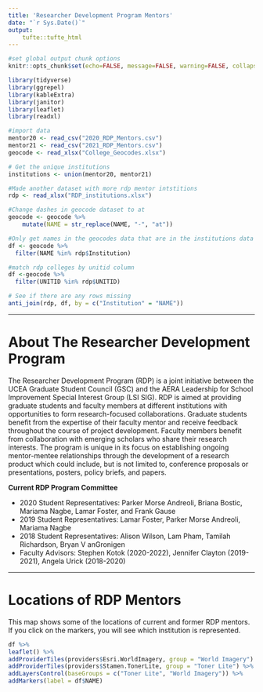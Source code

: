 ```yaml
--- 
title: 'Researcher Development Program Mentors'
date: "`r Sys.Date()`"
output:
    tufte::tufte_html
--- 
```


```r
#set global output chunk options
knitr::opts_chunk$set(echo=FALSE, message=FALSE, warning=FALSE, collapse = F, highlight = F, results = "asis")
```

```r
library(tidyverse)
library(ggrepel)
library(kableExtra)
library(janitor)
library(leaflet)
library(readxl)
```

```r
#import data 
mentor20 <- read_csv("2020_RDP_Mentors.csv")
mentor21 <- read_csv("2021_RDP_Mentors.csv")
geocode <- read_xlsx("College_Geocodes.xlsx")
```

```r
# Get the unique institutions 
institutions <- union(mentor20, mentor21)

#Made another dataset with more rdp mentor intstitions 
rdp <- read_xlsx("RDP_institutions.xlsx")
```

```r
#Change dashes in geocode dataset to at 
geocode <- geocode %>%
    mutate(NAME = str_replace(NAME, "-", "at"))

#Only get names in the geocodes data that are in the institutions data set
df <- geocode %>% 
  filter(NAME %in% rdp$Institution)

#match rdp colleges by unitid column 
df <-geocode %>% 
  filter(UNITID %in% rdp$UNITID)

# See if there are any rows missing
anti_join(rdp, df, by = c("Institution" = "NAME"))
```

---

# About The Researcher Development Program 
The Researcher Development Program (RDP) is a joint initiative between the UCEA Graduate Student Council (GSC) and the AERA Leadership for School Improvement Special Interest Group (LSI SIG). RDP is aimed at providing graduate students and faculty members at different institutions with opportunities to form research-focused collaborations. Graduate students benefit from the expertise of their faculty mentor and receive feedback throughout the course of project development. Faculty members benefit from collaboration with emerging scholars who share their research interests. The program is unique in its focus on establishing ongoing mentor-mentee relationships through the development of a research product which could include, but is not limited to, conference proposals or presentations, posters, policy briefs, and papers.

**Current RDP Program Committee**

- 2020 Student Representatives: Parker Morse Andreoli, Briana Bostic, Mariama Nagbe, Lamar Foster, and Frank Gause 
- 2019 Student Representatives: Lamar Foster, Parker Morse Andreoli, Mariama Nagbe
- 2018 Student Representatives: Alison Wilson, Lam Pham, Tamilah Richardson, Bryan V anGronigen
- Faculty Advisors: Stephen Kotok (2020-2022), Jennifer Clayton (2019-2021), Angela Urick (2018-2020)

---
# Locations of RDP Mentors

This map shows some of the locations of current and former RDP mentors. If you click on the markers, you will see which institution is represented. 
```r
df %>% 
leaflet() %>%
addProviderTiles(providers$Esri.WorldImagery, group = "World Imagery") %>%
addProviderTiles(providers$Stamen.TonerLite, group = "Toner Lite") %>%
addLayersControl(baseGroups = c("Toner Lite", "World Imagery")) %>%
addMarkers(label = df$NAME)

```




